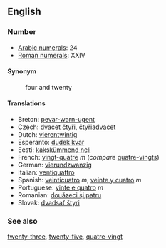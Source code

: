 ==English==

===Number===

*[[w:Arabic Numerals|Arabic numerals]]: 24
*[[w:Roman numerals|Roman numerals]]: XXIV

====Synonym====
:four and twenty

====Translations====

*Breton: [[pevar-warn-ugent]]
*Czech: [[dvacet čtyři]], [[čtyřiadvacet]]
*Dutch: [[vierentwintig]]
*Esperanto: [[dudek kvar]]
*Eesti: [[kakskümmend neli]]
*French: [[vingt-quatre]] ''m'' (''compare'' [[quatre-vingts]])
*German: [[vierundzwanzig]]
*Italian: [[ventiquattro]]
*Spanish: [[veinticuatro]] ''m'', [[veinte y cuatro]] ''m''
*Portuguese: [[vinte e quatro]] ''m''
*Romanian: [[douăzeci şi patru]]
*Slovak: [[dvadsať štyri]] 


===See also===

[[twenty-three]], [[twenty-five]], [[quatre-vingt]]
